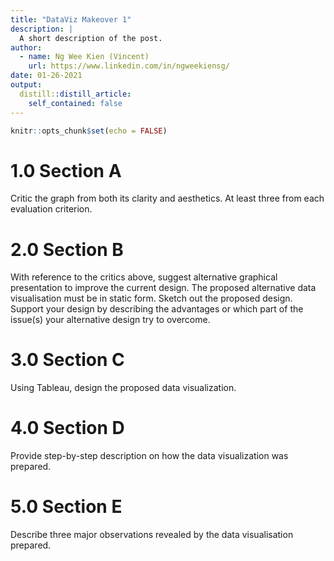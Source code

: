 ```yaml
---
title: "DataViz Makeover 1"
description: |
  A short description of the post.
author:
  - name: Ng Wee Kien (Vincent)
    url: https://www.linkedin.com/in/ngweekiensg/
date: 01-26-2021
output:
  distill::distill_article:
    self_contained: false
---
```



```r
knitr::opts_chunk$set(echo = FALSE)
```

# 1.0 Section A
Critic the graph from both its clarity and aesthetics.  At least three from each evaluation criterion.




# 2.0 Section B
With reference to the critics above, suggest alternative graphical presentation to improve the current design.  The proposed alternative data visualisation must be in static form. Sketch out the proposed design.  Support your design by describing the advantages or which part of the issue(s) your alternative design try to overcome.

# 3.0 Section C
Using Tableau, design the proposed data visualization.

# 4.0 Section D
Provide step-by-step description on how the data visualization was prepared.

# 5.0 Section E
Describe three major observations revealed by the data visualisation prepared.




